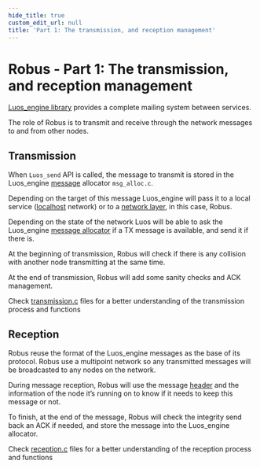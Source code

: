 ```yaml
---
hide_title: true
custom_edit_url: null
title: 'Part 1: The transmission, and reception management'
---
```


# Robus - Part 1: The transmission, and reception management

[Luos_engine library](https://github.com/Luos-io/luos_engine) provides a complete mailing system between services.

The role of Robus is to transmit and receive through the network messages to and from other nodes.

## Transmission

When `Luos_send` API is called, the message to transmit is stored in the Luos_engine [message](/docs/next/luos-technology/messages) allocator `msg_alloc.c`.

Depending on the target of this message Luos_engine will pass it to a local service ([localhost](http://localhost) network) or to a [network layer](/docs/next/luos-technology/node/luos-hal), in this case, Robus.

Depending on the state of the network Luos will be able to ask the Luos_engine [message allocator](https://github.com/Luos-io/luos_engine/blob/main/network/robus/src/msg_alloc.c) if a TX message is available, and send it if there is.

At the beginning of transmission, Robus will check if there is any collision with another node transmitting at the same time.

At the end of transmission, Robus will add some sanity checks and ACK management.

Check [transmission.c](https://github.com/Luos-io/luos_engine/blob/main/network/robus/src/transmission.c) files for a better understanding of the transmission process and functions

## Reception

Robus reuse the format of the Luos_engine messages as the base of its protocol. Robus use a multipoint network so any transmitted messages will be broadcasted to any nodes on the network.

During message reception, Robus will use the message [header](/docs/next/luos-technology/messages#header) and the information of the node it’s running on to know if it needs to keep this message or not.

To finish, at the end of the message, Robus will check the integrity send back an ACK if needed, and store the message into the Luos_engine allocator.

Check [reception.c](https://github.com/Luos-io/luos_engine/blob/main/network/robus/src/reception.c) files for a better understanding of the reception process and functions
